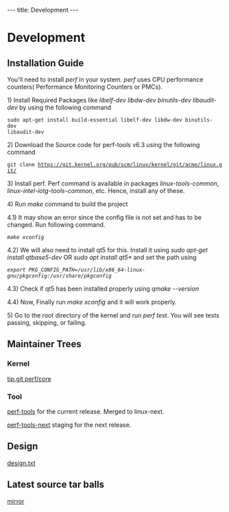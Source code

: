 ---
title: Development
---

=Development=

== Installation Guide ==

You'll need to install ''perf'' in your system. ''perf'' uses CPU performance counters( Performance Monitoring Counters or PMCs). 

1) Install Required Packages like ''libelf-dev'' ''libdw-dev'' ''binutils-dev''  
''libaudit-dev'' by using the following command
 sudo apt-get install build-essential libelf-dev libdw-dev binutils-dev 
 libaudit-dev 

2) Download the Source code for perf-tools v6.3 using the following command
 git clone https://git.kernel.org/pub/scm/linux/kernel/git/acme/linux.git/

3) Install perf. Perf command is available in packages ''linux-tools-common'', ''linux-intel-iotg-tools-common'', etc. Hence, install any of these. 

4) Run ''make'' command to build the project

4.1) It may show an error since the config file is not set and has to be changed. Run following command.
 ''make xconfig'' 

4.2) We will also need to install qt5 for this. 
Install it using ''sudo apt-get install qtbase5-dev'' OR ''sudo apt install qt5*'' and set the path using 
 ''export PKG_CONFIG_PATH=/usr/lib/x86_64-linux-gnu/pkgconfig:/usr/share/pkgconfig''

4.3) Check if qt5 has been installed properly using ''qmake --version'' 

4.4) Now, Finally run ''make xconfig'' and it will work properly.

5) Go to the root directory of the kernel and run ''perf test''. You will see tests 
passing, skipping, or failing.

== Maintainer Trees ==

=== Kernel ===

[https://git.kernel.org/pub/scm/linux/kernel/git/tip/tip.git/log/?h=perf/core tip.git perf/core]

=== Tool ===

[https://git.kernel.org/pub/scm/linux/kernel/git/acme/linux.git/log/?h=perf-tools perf-tools] for the current release. Merged to linux-next.

[https://git.kernel.org/pub/scm/linux/kernel/git/acme/linux.git/log/?h=perf-tools-next perf-tools-next] staging for the next release.

== Design ==

[https://git.kernel.org/pub/scm/linux/kernel/git/torvalds/linux.git/tree/tools/perf/design.txt design.txt]


== Latest source tar balls ==

[https://mirrors.edge.kernel.org/pub/linux/kernel/tools/perf/ mirror]